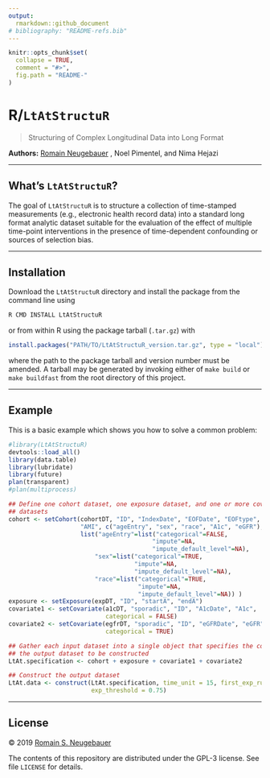 ```yaml
---
output:
  rmarkdown::github_document
# bibliography: "README-refs.bib"
---
```


<!-- README.md is generated from README.Rmd. Please edit that file -->

```r
knitr::opts_chunk$set(
  collapse = TRUE,
  comment = "#>",
  fig.path = "README-"
)
```

# R/`LtAtStructuR`

> Structuring of Complex Longitudinal Data into Long Format

__Authors:__ [Romain
Neugebauer](https://divisionofresearch.kaiserpermanente.org/researchers/neugebauer-romain)
, Noel Pimentel, and Nima Hejazi

---

## What's `LtAtStructuR`?

The goal of `LtAtStructuR` is to structure a collection of time-stamped
measurements (e.g., electronic health record data)  into a standard long format
analytic dataset suitable for the evaluation of the effect of multiple
time-point interventions in the presence of time-dependent confounding or
sources of selection bias.

---

## Installation

Download the `LtAtStructuR` directory and install the package from the command
line using

```bash
R CMD INSTALL LtAtStructuR
```

or from within R using the package tarball (`.tar.gz`) with

```r
install.packages("PATH/TO/LtAtStructuR_version.tar.gz", type = "local")
```
where the path to the package tarball and version number must be amended. A
tarball may be generated by invoking either of `make build` or `make buildfast`
from the root directory of this project.

---

## Example

This is a basic example which shows you how to solve a common problem:

```r
#library(LtAtStructuR)
devtools::load_all()
library(data.table)
library(lubridate)
library(future)
plan(transparent)
#plan(multiprocess)

## Define one cohort dataset, one exposure dataset, and one or more covariate
## datasets
cohort <- setCohort(cohortDT, "ID", "IndexDate", "EOFDate", "EOFtype",
                    "AMI", c("ageEntry", "sex", "race", "A1c", "eGFR"),
                    list("ageEntry"=list("categorical"=FALSE,
                                        "impute"=NA,
                                        "impute_default_level"=NA),
                        "sex"=list("categorical"=TRUE,
                                   "impute"=NA,
                                   "impute_default_level"=NA),
                        "race"=list("categorical"=TRUE,
                                    "impute"=NA,
                                    "impute_default_level"=NA)) )
exposure <- setExposure(expDT, "ID", "startA", "endA")
covariate1 <- setCovariate(a1cDT, "sporadic", "ID", "A1cDate", "A1c",
                           categorical = FALSE)
covariate2 <- setCovariate(egfrDT, "sporadic", "ID", "eGFRDate", "eGFR",
                           categorical = TRUE)

## Gather each input dataset into a single object that specifies the content of
## the output dataset to be constructed
LtAt.specification <- cohort + exposure + covariate1 + covariate2

## Construct the output dataset
LtAt.data <- construct(LtAt.specification, time_unit = 15, first_exp_rule = 1,
                       exp_threshold = 0.75)
```

---

## License

&copy; 2019 [Romain S. Neugebauer](https://divisionofresearch.kaiserpermanente.org/researchers/neugebauer-romain)

The contents of this repository are distributed under the GPL-3 license. See
file `LICENSE` for details.

